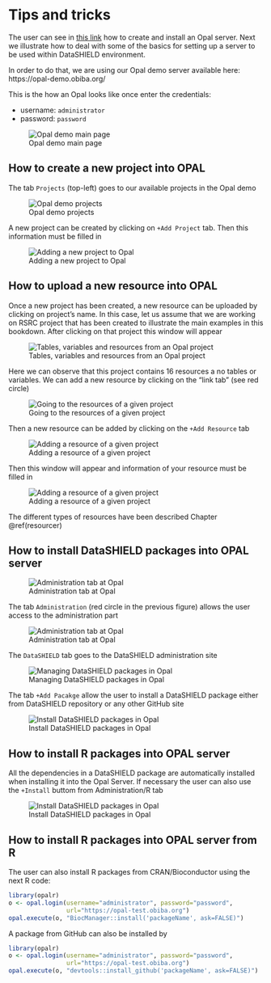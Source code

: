# Tips and tricks

The user can see in [this link](http://opaldoc.obiba.org/en/latest/admin/installation.html) how to create and install an Opal server. Next we illustrate how to deal with some of the basics for setting up a server to be used within DataSHIELD environment. 

In order to do that, we are using our Opal demo server available here: https://opal-demo.obiba.org/


This is the how an Opal looks like once enter the credentials:

- username: `administrator`
- password: `password`

![Opal demo main page](fig/opal_1.png)


## How to create a new project into OPAL

The tab `Projects` (top-left) goes to our available projects in the Opal demo

![Opal demo projects](fig/opal_2.png)

A new project can be created by clicking on `+Add Project` tab. Then this information must be filled in 

![Adding a new project to Opal](fig/opal_3.png)


## How to upload a new resource into OPAL

Once a new project has been created, a new resource can be uploaded by clicking on project's name. In this case, let us assume that we are working on RSRC project that has been created to illustrate the main examples in this bookdown. After clicking on that project this window will appear

![Tables, variables and resources from an Opal project](fig/opal_4.png)

Here we can observe that this project contains 16 resources a no tables or variables. We can add a new resource by clicking on the "link tab" (see red circle)

![Going to the resources of a given project](fig/opal_4b.png)

Then a new resource can be added by clicking on the `+Add Resource` tab

![Adding a resource of a given project](fig/opal_5.png)

Then this window will appear and information of your resource must be filled in

![Adding a resource of a given project](fig/opal_6.png)

The different types of resources have been described Chapter \@ref(resourcer)

## How to install DataSHIELD packages into OPAL server

![Administration tab at Opal](fig/opal_1_administration.png)

The tab `Administration` (red circle in the previous figure) allows the user access to the administration part


![Administration tab at Opal](fig/opal_7.png)

The `DataSHIELD` tab goes to the DataSHIELD administration site

![Managing DataSHIELD packages in Opal](fig/opal_8.png)

The tab `+Add Pacakge` allow the user to install a DataSHIELD package either from DataSHIELD repository or any other GitHub site

![Install DataSHIELD packages in Opal](fig/opal_9.png)



## How to install R packages into OPAL server

All the dependencies in a DataSHIELD package are automatically installed when installing it into the Opal Server. If necessary the user can also use the `+Install` buttom from Administration/R tab

![Install DataSHIELD packages in Opal](fig/opal_10.png)



## How to install R packages into OPAL server from R

The user can also install R packages from CRAN/Bioconductor using the next R code:

```r
library(opalr)
o <- opal.login(username="administrator", password="password",
                url="https://opal-test.obiba.org")
opal.execute(o, "BiocManager::install('packageName', ask=FALSE)")
```

A package from GitHub can also be installed by

```r
library(opalr)
o <- opal.login(username="administrator", password="password",
                url="https://opal-test.obiba.org")
opal.execute(o, "devtools::install_github('packageName', ask=FALSE)")
```

